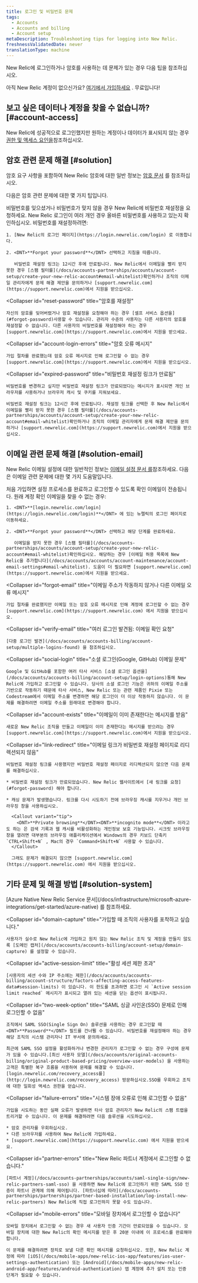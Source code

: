 ```yaml
---
title: 로그인 및 비밀번호 문제
tags:
  - Accounts
  - Accounts and billing
  - Account setup
metaDescription: Troubleshooting tips for logging into New Relic.
freshnessValidatedDate: never
translationType: machine
---
```



New Relic에 로그인하거나 암호를 사용하는 데 문제가 있는 경우 다음 팁을 참조하십시오.

아직 New Relic 계정이 없으신가요? [여기에서 가입하세요](https://newrelic.com/signup) . 무료입니다!

## 보고 싶은 데이터나 계정을 찾을 수 없습니까? [#account-access]

New Relic에 성공적으로 로그인했지만 원하는 계정이나 데이터가 표시되지 않는 경우 [권한 및 액세스 요인을](/docs/accounts/accounts-billing/general-account-settings/factors-affecting-access-features-data#account-access)참조하십시오.

## 암호 관련 문제 해결 [#solution]

암호 요구 사항을 포함하여 New Relic 암호에 대한 일반 정보는 [암호 문서](/docs/accounts/accounts/account-maintenance/change-passwords-user-preferences) 를 참조하십시오.

다음은 암호 관련 문제에 대한 몇 가지 팁입니다.

<CollapserGroup>
  <Collapser
    id="forgot-password"
    title="비밀번호를 잊어버렸거나 비밀번호가 작동하지 않습니다"
  >
    비밀번호를 잊으셨거나 비밀번호가 맞지 않을 경우 New Relic에 비밀번호 재설정을 요청하세요. New Relic 로그인이 여러 개인 경우 올바른 비밀번호를 사용하고 있는지 확인하십시오. 비밀번호를 재설정하려면:

    1. [New Relic의 로그인 페이지](https://login.newrelic.com/login) 로 이동합니다.

    2. <DNT>**Forgot your password**</DNT> 선택하고 지침을 따릅니다.

       비밀번호 재설정 링크는 12시간 후에 만료됩니다. New Relic에서 이메일을 빨리 받지 못한 경우 [스팸 필터를](/docs/accounts-partnerships/accounts/account-setup/create-your-new-relic-account#email-whitelist)확인하거나 조직의 이메일 관리자에게 문제 해결 제안을 문의하거나 [support.newrelic.com](https://support.newrelic.com)에서 지원을 받으십시오.
  </Collapser>

  <Collapser
    id="reset-password"
    title="암호를 재설정"
  >
    자신의 암호를 잊어버렸거나 암호 재설정을 요청해야 하는 경우 [셀프 서비스 옵션을](#forgot-password)사용할 수 있습니다. 관리자 수준의 사용자는 다른 사용자의 암호를 재설정할 수 없습니다. 다른 사용자의 비밀번호를 재설정해야 하는 경우 [support.newrelic.com](https://support.newrelic.com)에서 지원을 받으세요.
  </Collapser>

  <Collapser
    id="account-login-errors"
    title="암호 오류 메시지"
  >
    가입 절차를 완료했는데 암호 오류 메시지로 인해 로그인할 수 없는 경우 [support.newrelic.com](https://support.newrelic.com)에서 지원을 받으십시오.
  </Collapser>

  <Collapser
    id="expired-password"
    title="비밀번호 재설정 링크가 만료됨"
  >
    비밀번호를 변경하고 싶지만 비밀번호 재설정 링크가 만료되었다는 메시지가 표시되면 개인 브라우저를 사용하거나 브라우저 캐시 및 쿠키를 지워보세요.

    비밀번호 재설정 링크는 12시간 후에 만료됩니다. 재설정 링크를 선택한 후 New Relic에서 이메일을 빨리 받지 못한 경우 [스팸 필터를](/docs/accounts-partnerships/accounts/account-setup/create-your-new-relic-account#email-whitelist)확인하거나 조직의 이메일 관리자에게 문제 해결 제안을 문의하거나 [support.newrelic.com](https://support.newrelic.com)에서 지원을 받으십시오.
  </Collapser>
</CollapserGroup>

## 이메일 관련 문제 해결 [#solution-email]

New Relic 이메일 설정에 대한 일반적인 정보는 [이메일 설정 문서 를](/docs/accounts/accounts/account-maintenance/account-email-settings)참조하세요. 다음은 이메일 관련 문제에 대한 몇 가지 도움말입니다.

<CollapserGroup>
  <Collapser
    id="no-confirmation-email"
    title="새 계정 확인 이메일을 받지 못함"
  >
    처음 가입하면 설정 프로세스를 완료하고 로그인할 수 있도록 확인 이메일이 전송됩니다. 원래 계정 확인 이메일을 찾을 수 없는 경우:

    1. <DNT>**[login.newrelic.com/login](https://login.newrelic.com/login)**</DNT> 에 있는 뉴렐릭의 로그인 페이지로 이동하세요.

    2. <DNT>**Forgot your password**</DNT> 선택하고 해당 단계를 완료하세요.

       이메일을 받지 못한 경우 [스팸 필터를](/docs/accounts-partnerships/accounts/account-setup/create-your-new-relic-account#email-whitelist)확인하십시오. 해당하는 경우 [이메일 허용 목록에 New Relic을 추가합니다](/docs/accounts/accounts/account-maintenance/account-email-settings#email-whitelist). 도움이 더 필요하면 [support.newrelic.com](https://support.newrelic.com)에서 지원을 받으세요.
  </Collapser>

  <Collapser
    id="forgot-email"
    title="이메일 주소가 작동하지 않거나 다른 이메일 오류 메시지"
  >
    가입 절차를 완료했지만 이메일 또는 암호 오류 메시지로 인해 계정에 로그인할 수 없는 경우 [support.newrelic.com](https://support.newrelic.com) 에서 지원을 받으십시오.
  </Collapser>

  <Collapser
    id="verify-email"
    title="여러 로그인 발견됨: 이메일 확인 요청"
  >
    [다중 로그인 발견](/docs/accounts/accounts-billing/account-setup/multiple-logins-found) 을 참조하십시오.
  </Collapser>

  <Collapser
    id="social-login"
    title="소셜 로그인(Google, GitHub) 이메일 문제"
  >
    Google 및 GitHub를 포함한 여러 타사 서비스 [소셜 로그인 옵션을](/docs/accounts/accounts-billing/account-setup/login-options)통해 New Relic에 가입하고 로그인할 수 있습니다. 당사의 소셜 로그인 기능은 귀하의 이메일 주소를 기반으로 작동하기 때문에 타사 서비스, New Relic 또는 관련 제품인 Pixie 또는 Codestream에서 이메일 주소를 변경하면 해당 로그인이 더 이상 작동하지 않습니다. 이 문제를 해결하려면 이메일 주소를 원래대로 변경해야 합니다.
  </Collapser>

  <Collapser
    id="account-exists"
    title="이메일이 이미 존재한다는 메시지를 받음"
  >
    새로운 New Relic 조직을 만들고 이메일이 이미 존재한다는 메시지를 받으려는 경우 [support.newrelic.com](https://support.newrelic.com)에서 지원을 받으십시오.
  </Collapser>

  <Collapser
    id="link-redirect"
    title="이메일 링크가 비밀번호 재설정 페이지로 리디렉션되지 않음"
  >
    비밀번호 재설정 링크를 사용했지만 비밀번호 재설정 페이지로 리디렉션되지 않으면 다음 문제를 해결하십시오.

    * 비밀번호 재설정 링크가 만료되었습니다. New Relic 웹사이트에서 [새 링크를 요청](#forgot-password) 해야 합니다.

    * 캐싱 문제가 발생했습니다. 링크를 다시 시도하기 전에 브라우징 캐시를 지우거나 개인 브라우징 창을 사용하십시오.

      <Callout variant="tip">
        <DNT>**Private browsing**</DNT><DNT>**incognito mode**</DNT> 이라고도 하는 은 검색 기록과 웹 캐시를 비활성화하는 개인정보 보호 기능입니다. 시크릿 브라우징 창을 열려면 대부분의 브라우징 애플리케이션에서 Windows의 경우 키보드 단축키 `CTRL+Shift+N` , Mac의 경우 `Command+Shift+N` 사용할 수 있습니다.
      </Callout>

      그래도 문제가 해결되지 않으면 [support.newrelic.com](https://support.newrelic.com) 에서 지원을 받으십시오.
  </Collapser>
</CollapserGroup>

## 기타 문제 및 해결 방법 [#solution-system]

<CollapserGroup>
  <Collapser
    id="azure-login"
    title="Azure Native New Relic Service 계정에 로그인할 수 없습니다."
  >
    [Azure Native New Relic Service 문서](/docs/infrastructure/microsoft-azure-integrations/get-started/azure-native) 를 참조하세요.
  </Collapser>

  <Collapser
    id="domain-capture"
    title="가입할 때 조직의 사용자를 포착하고 싶습니다."
  >
    사용자가 실수로 New Relic에 가입하고 원치 않는 New Relic 조직 및 계정을 만들지 않도록 [도메인 캡처](/docs/accounts/accounts-billing/account-setup/domain-capture) 를 설정할 수 있습니다.
  </Collapser>

  <Collapser
    id="active-session-limit"
    title="활성 세션 제한 초과"
  >
    [사용자의 세션 수와 IP 주소에는 제한](/docs/accounts/accounts-billing/account-structure/factors-affecting-access-features-data#session-limits) 이 있습니다. 이 한도를 초과하면 로그인 시 `Active session limit reached` 메시지가 표시되고 열려 있는 세션을 닫는 옵션이 표시됩니다.
  </Collapser>

  <Collapser
    id="two-week-option"
    title="SAML 싱글 사인온(SSO) 문제로 인해 로그인할 수 없음"
  >
    조직에서 SAML SSO(Single Sign On) 솔루션을 사용하는 경우 로그인할 때 <DNT>**Password**</DNT> 필드를 건너뛸 수 있습니다. 비밀번호를 재설정해야 하는 경우 해당 조직의 시스템 관리자나 IT 부서에 문의하세요.

    최근에 SAML SSO 설정을 활성화하거나 변경한 관리자가 로그인할 수 없는 경우 구성에 문제가 있을 수 있습니다.[최신 사용자 모델](/docs/accounts/original-accounts-billing/original-product-based-pricing/overview-user-models) 을 사용하는 고객은 특별한 복구 흐름을 사용하여 문제를 해결할 수 있습니다.[login.newrelic.com/recovery_access를](http://login.newrelic.com/recovery_access) 방문하십시오.SSO를 우회하고 조직에 대한 일회성 액세스 권한을 얻습니다.
  </Collapser>

  <Collapser
    id="failure-errors"
    title="시스템 장애 오류로 인해 로그인할 수 없음"
  >
    가입을 시도하는 동안 실패 오류가 발생하면 타사 암호 관리자가 New Relic의 스팸 트랩을 트리거할 수 있습니다. 이 문제를 해결하려면 다음 솔루션을 시도하십시오.

    * 암호 관리자를 우회하십시오.
    * 다른 브라우저를 사용하여 New Relic에 가입하세요.
    * [support.newrelic.com](https://support.newrelic.com) 에서 지원을 받으세요.
  </Collapser>

  <Collapser
    id="partner-errors"
    title="New Relic 파트너 계정에서 로그인할 수 없습니다."
  >
    [파트너 계정](/docs/accounts-partnerships/accounts/saml-single-sign/new-relic-partners-saml-sso) 을 사용하면 New Relic에 로그인하기 위한 SAML SSO 인증이 파트너 관계에 의해 제어됩니다. [파트너십에 따라](/docs/accounts-partnerships/partnerships/partner-based-installation/log-install-new-relic-partners) New Relic에 직접 로그인하지 못할 수도 있습니다.
  </Collapser>

  <Collapser
    id="mobile-errors"
    title="모바일 장치에서 로그인할 수 없습니다"
  >
    모바일 장치에서 로그인할 수 없는 경우 새 사용자 인증 기간이 만료되었을 수 있습니다. 모바일 장치에 대한 New Relic의 확인 메시지를 받은 후 20분 이내에 이 프로세스를 완료해야 합니다.

    이 문제를 해결하려면 장치로 보낼 다른 확인 메시지를 요청하십시오. 또한, New Relic 계정에 따라 [iOS](/docs/mobile-apps/new-relic-ios-app/features/ios-user-settings-authentication) 또는 [Android](/docs/mobile-apps/new-relic-android-app/features/android-authentication) 앱 계정에 추가 설치 또는 인증 단계가 필요할 수 있습니다.
  </Collapser>
</CollapserGroup>